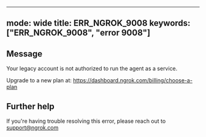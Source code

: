 
---
mode: wide
title: ERR_NGROK_9008
keywords: ["ERR_NGROK_9008", "error 9008"]
---

## Message
Your legacy account is not authorized to run the agent as a service.

Upgrade to a new plan at: https://dashboard.ngrok.com/billing/choose-a-plan




## Further help
If you're having trouble resolving this error, please reach out to [support@ngrok.com](mailto:support@ngrok.com?subject=Help%20with%20ERR_NGROK_9008)

